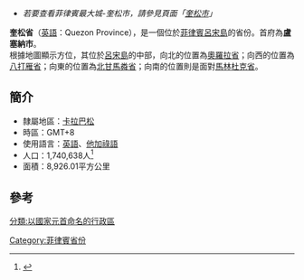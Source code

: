 {{Infobox province
| name                    = 奎松省
| native_name             = 
| official_name           = 
| settlement_type         = [[菲律宾省份列表|省]]
| image_skyline           = 
| image_alt               = 
| image_caption           = 
| image_flag              = Provincial Flag of Quezon.svg
| flag_size               = 120x80px
| image_seal              = Seal of Quezon Province.svg
| seal_size               = 100x80px
| image_shield            = 
| shield_alt              = 
| nickname                = The Palm State
| song                    = "[[Lalawigan_ng_Quezon|Lalawigan ng Quezon]]"
| motto                   = 
| image_map               = Ph locator map quezon.png
| map_alt                 = 
| map_caption             = 奎松省於菲律賓位置圖
| latd  =  14|latm  =  10|lats  =  |latNS  = N
| longd =  121|longm =  50|longs =  |longEW = E
| coordinates_type        = source:itwiki_region:PH_type:city
| coordinates_display     = inline,title
| coordinates_footnotes   = 
| subdivision_type        = [[世界地理索引|國家]]
| subdivision_name        = {{flag|Philippines}}
| subdivision_type1       = [[菲律賓行政區劃|大區]]
| subdivision_name1       = [[卡拉巴松|卡拉巴松]]
| established_title       = 建立
| established_date        = 1591
| seat_type               = 首府
| seat                    = Kalilayan/{{en-link|乌尼桑|Unisan, Quezon}} (1591-1779)<br> {{en-link|塔亚巴斯|Tayabas}} (1779-1910)<br>[[卢塞纳|卢塞纳]] (現今)
| leader_party            = 
| government_type         = 菲律賓省
| leader_title            = [[省长|省长]]
| leader_name             = David C. Suarez ([[基督教穆斯林民主力量党|基督教穆斯林民主力量党]])
| leader_title1           = [[副省长|副省长]]
| leader_name1            = Vicente J. Alcala ([[無黨籍|無黨籍]])
| area_total_km2          = 8926.01
| area_rank               = 8
| area_note               = 
| population_total        = 1646510
| population_as_of        = 2010
| population_rank         = 12
| population_density_km2  = auto
| population_density_rank = 41
| population_note         = 
| elevation_m             = 
| blank_name_sec1         = 語言
| blank_info_sec1         = [[他加祿語|他加祿語]] ({{en-link|塔亚巴斯|Tayabas}}方言)、[[英語|英語]]
| timezone                = [[菲律賓標準時間|PHT]]
| utc_offset              = +8
| postal_code_type        = {{en-link|郵政編碼（菲律賓）|List of ZIP codes in the Philippines|郵政編碼}}
| postal_code             = 4300-4342
| website                 = [http://www.quezon.gov.ph/ www.quezon.gov.ph]
| footnotes               = 
}}
*''若要查看菲律賓最大城-奎松市，請參見頁面「[[奎松市|奎松市]]」''
'''奎松省'''（[[英語|英語]]：Quezon Province），是一個位於[[菲律賓|菲律賓]][[呂宋島|呂宋島]]的省份。首府為'''盧塞納市'''。<br>
根據地圖顯示方位，其位於[[呂宋島|呂宋島]]的中部，向北的位置為[[奧羅拉省|奧羅拉省]]；向西的位置為[[八打雁省|八打雁省]]；向東的位置為[[北甘馬粦省|北甘馬粦省]]；向南的位置則是面對[[馬林杜克省|馬林杜克省]]。

==簡介==
*隸屬地區：[[卡拉巴松|卡拉巴松]]
*時區：GMT+8
*使用語言：[[英語|英語]]、[[他加祿語|他加祿語]]
*人口：1,740,638人<ref>{{cite web|title=Population and Annual Growth Rates for Region, Provinces and Highly Urbanized Cities  Based on Censuses 1990, 2000 and 2010|url=https://psa.gov.ph/sites/default/files/attachments/hsd/pressrelease/Population%20and%20Annual%20Growth%20Rates%20for%20The%20Philippines%20and%20Its%20Regions%2C%20Provinces%2C%20and%20Highly%20Urbanized%20Cities%20Based%20on%201990%2C%202000%2C%20and%202010%20Censuses.pdf|work=2010 Census|publisher=National Statistics Office|accessdate=21 October 2015|archive-date=2021-02-24|archive-url=https://web.archive.org/web/20210224150753/https://psa.gov.ph/sites/default/files/attachments/hsd/pressrelease/Population%20and%20Annual%20Growth%20Rates%20for%20The%20Philippines%20and%20Its%20Regions%2C%20Provinces%2C%20and%20Highly%20Urbanized%20Cities%20Based%20on%201990%2C%202000%2C%20and%202010%20Censuses.pdf|dead-url=no}}</ref>
*面積：8,926.01平方公里

==參考==
{{Reflist|2}}

{{菲律賓行政區劃|nocat}}

[[Category:菲律賓省份|Category:菲律賓省份]]
[[分類:以國家元首命名的行政區|分類:以國家元首命名的行政區]]